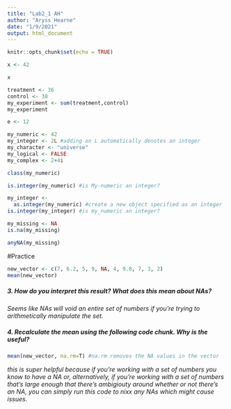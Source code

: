 ```yaml
---
title: "Lab2_1 AH"
author: "Aryss Hearne"
date: "1/9/2021"
output: html_document
---
```


```r
knitr::opts_chunk$set(echo = TRUE)
```

```r
x <- 42
```
```r
x
```
```r
treatment <- 36
control <- 38
my_experiment <- sum(treatment,control)
my_experiment
```
```r
e <- 12
```
```r
my_numeric <- 42
my_integer <- 2L #adding an L automatically denotes an integer
my_character <- "universe"
my_logical <- FALSE
my_complex <- 2+4i
```

```r
class(my_numeric)
```
```r
is.integer(my_numeric) #is My-numeric an integer?
```
```r
my_integer <- 
  as.integer(my_numeric) #create a new object specified as an integer
is.integer(my_integer) #is my_numeric an integer?
```

```r
my_missing <- NA
is.na(my_missing)
```
```r
anyNA(my_missing)
```
#Practice

```r
new_vector <- c(7, 6.2, 5, 9, NA, 4, 9.8, 7, 3, 2)
mean(new_vector)
```
##### 3. How do you interpret this result? What does this mean about NAs?

*Seems like NAs will void an entire set of numbers if you're trying to arithmetically manipulate the set.*

##### 4. Recalculate the mean using the following code chunk. Why is the useful?

```r
mean(new_vector, na.rm=T) #na.rm removes the NA values in the vector
```

*this is super helpful because if you're working with a set of numbers you know to have a NA or, alternatively, if you're working with a set of numbers that's large enough that there's ambigiouty around whether or not there's an NA, you can simply run this code to nixx any NAs which might cause issues.* 


